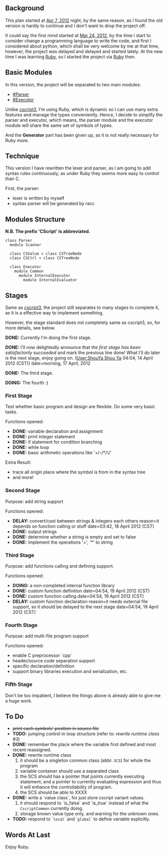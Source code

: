 == Background ==
This plan started at [[Apr 7, 2012]] night, by the same reason, as I found the old version is hardly to continue and I don't want to drop the project off.

It could say the first mind started at [[Mar 24, 2012]], by the time I start to consider change a programming language to write the code, and first I considered about python, which shall be very welcome by me at that time, however, the project was delayed and delayed and started lately. At the new time I was learning [[Ruby]], so I started the project via [[Ruby]] then.

== Basic Modules ==
In this version, the project will be separated to two main modules:
* [[#Parser]]
* [[#Executor]]
Unlike [[cscript3]], I'm using Ruby, which is dynamic so I can use many extra features and manage the types conveniently. Hence, I decide to simplify the parser and executor, which means, the parser module and the executor module will share the same set of symbols of types.

And the '''Generator''' part has been given up, as it is not really necessary for Ruby more.

== Technique ==
This version I have rewritten the lexer and parser, as I am going to add syntax rules continuously, as under Ruby they seems more easy to control than C.

First, the parser:
* lexer is written by myself
* syntax parser will be generated by racc

== Modules Structure ==
'''N.B. The prefix 'CScript' is abbreviated.'''

<pre>
class Parser
  module Scanner

  class CSValue < class CSTreeNode
  class CSCtrl < class CSTreeNode

  class Executor
    module Common
      module InternalExecutor
        module InternalEvaluator
</pre>


== Stages ==
Same as [[cscript3]], the project still separates to many stages to complete it, as it is a effective way to implement something.

However, the stage standard does not completely same as cscript3, so, for more details, see below.

'''DONE:'''   Currently I'm doing the first stage.

'''DONE:'''   I'll now delightedly announce that ''the first stage has been satisfactorily succeeded'' and mark the previous line done! What I'll do later is the next stage, enjoy going on. ([[User:ShouYa  Shou Ya]] 04:04, 14 April 2012 (CST))  date=morning, 17 April, 2012

'''DONE:'''   The third stage.

'''DOING:'''   The fourth :)

=== First Stage ===
Test whether basic program and design are flexible. Do some very basic tasks.

Functions opened:
* '''DONE:'''   variable declaration and assignment
* '''DONE:'''   print integer statement
* '''DONE:'''   if statement for condition branching
* '''DONE:'''   while loop
* '''DONE:'''   basic arithmetic operations like '+/-/*/\/'

Extra Result:
* trace all origin place where the symbol is from in the syntax tree
* and more!

=== Second Stage ===
Purpose: add string support

Functions opened:
* '''DELAY:'''   convert/cast between strings & integers each others  reason=it depends on function calling or stuff  date=03:42, 18 April 2012 (CST)
* '''DONE:'''   output strings
* '''DONE:'''   determine whether a string is empty and set to false
* '''DONE:'''   implement the operations '+', '*' to string

=== Third Stage ===
Purpose: add functions calling and defining support.

Functions opened:
* '''DOING:'''   a non-completed internal function library
* '''DONE:'''   custom function definition  date=04:54, 19 April 2012 (CST)
* '''DONE:'''   custom function calling  date=04:54, 19 April 2012 (CST)
* '''DELAY:'''   custom function declaration  reason=it needs external file support, so it should be delayed to the next stage  date=04:54, 19 April 2012 (CST)

=== Fourth Stage ===
Purpose: add multi-file program support

Functions opened:
* enable C preprocessor `cpp`
* header/source code separation support
* specific declaration/definition
* support binary libraries execution and serialization, etc.

=== Fifth Stage ===
Don't be too impatient, I believe the things above is already able to give me a huge work.

== To Do ==
* <s>print each symbols' position in source file</s>
* '''TODO:'''   jumping control in loop structure (refer to: ''rewrite runtime class'' ''#3'')
* '''DONE:'''   remember the place where the variable first defined and most recent reassigned.
* '''DONE:'''   rewrite runtime class
*# it should be a singleton common class (abbr. <code>SCS</code>) for whole the program
*# variable container should use a separated class
*# the SCS should has a pointer that points currently executing statement, and a pointer to currently evaluating expression and thus it will enhance the controllability of program.
*# the SCS should be able to XXXX
* '''DONE:'''   write a `value class`, for just store cscript variant values.
*# it should respond to `is_false` and `is_true` instead of what the <code>CscriptCommon</code> currently doing.
*# storage known value type only, and warning for the unknown ones.
* '''TODO:'''   respond to `<code>local</code>` and `<code>global</code>` to define variable explicitly.

== Words At Last ==
Enjoy Ruby.

